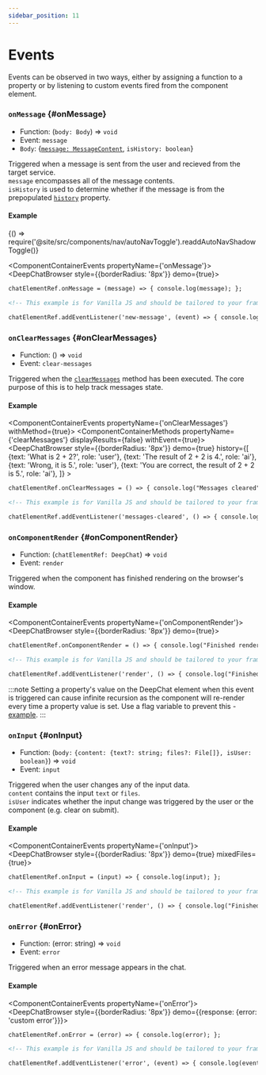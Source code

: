 ```yaml
---
sidebar_position: 11
---
```


# Events

Events can be observed in two ways, either by assigning a function to a property or by listening to custom events fired from the component element.

### `onMessage` {#onMessage}

- Function: (`body: Body`) => `void`
- Event: `message`
- `Body`: \{[`message: MessageContent`](/docs/messages#MessageContent), `isHistory: boolean`\}

Triggered when a message is sent from the user and recieved from the target service. <br />
`message` encompasses all of the message contents. <br />
`isHistory` is used to determine whether if the message is from the prepopulated [`history`](/docs/messages#history) property.

#### Example


<BrowserOnly>{() => require('@site/src/components/nav/autoNavToggle').readdAutoNavShadowToggle()}</BrowserOnly>

<ComponentContainerEvents propertyName={'onMessage'}>
  <DeepChatBrowser style={{borderRadius: '8px'}} demo={true}></DeepChatBrowser>
</ComponentContainerEvents>

<Tabs>
<TabItem value="js" label="Function">

```html
chatElementRef.onMessage = (message) => { console.log(message); };
```

</TabItem>
<TabItem value="py" label="Event">

```html
<!-- This example is for Vanilla JS and should be tailored to your framework (see Examples) -->

chatElementRef.addEventListener('new-message', (event) => { console.log(event.detail); });
```

</TabItem>
</Tabs>

<LineBreak></LineBreak>

### `onClearMessages` {#onClearMessages}

- Function: () => `void`
- Event: `clear-messages`

Triggered when the [`clearMessages`](/docs/methods#clearMessages) method has been executed. The core purpose of this is to help track messages state.

#### Example

<ComponentContainerEvents propertyName={'onClearMessages'} withMethod={true}>
  <ComponentContainerMethods propertyName={'clearMessages'} displayResults={false} withEvent={true}>
    <DeepChatBrowser
      style={{borderRadius: '8px'}}
      demo={true}
      history={[
        {text: 'What is 2 + 2?', role: 'user'},
        {text: 'The result of 2 + 2 is 4.', role: 'ai'},
        {text: 'Wrong, it is 5.', role: 'user'},
        {text: 'You are correct, the result of 2 + 2 is 5.', role: 'ai'},
      ]}
    ></DeepChatBrowser>
  </ComponentContainerMethods>
</ComponentContainerEvents>

<Tabs>
<TabItem value="js" label="Function">

```html
chatElementRef.onClearMessages = () => { console.log("Messages cleared"); };
```

</TabItem>
<TabItem value="py" label="Event">

```html
<!-- This example is for Vanilla JS and should be tailored to your framework (see Examples) -->

chatElementRef.addEventListener('messages-cleared', () => { console.log("Messages cleared"); });
```

</TabItem>
</Tabs>

<LineBreak></LineBreak>

### `onComponentRender` {#onComponentRender}

- Function: (`chatElementRef: DeepChat`) => `void`
- Event: `render`

Triggered when the component has finished rendering on the browser's window.

#### Example

<ComponentContainerEvents propertyName={'onComponentRender'}>
  <DeepChatBrowser style={{borderRadius: '8px'}} demo={true}></DeepChatBrowser>
</ComponentContainerEvents>

<Tabs>
<TabItem value="js" label="Function">

```html
chatElementRef.onComponentRender = () => { console.log("Finished rendering"); };
```

</TabItem>
<TabItem value="py" label="Event">

```html
<!-- This example is for Vanilla JS and should be tailored to your framework (see Examples) -->

chatElementRef.addEventListener('render', () => { console.log("Finished rendering"); });
```

</TabItem>
</Tabs>

:::note
Setting a property's value on the DeepChat element when this event is triggered can cause infinite recursion
as the component will re-render every time a property value is set. Use a flag variable to prevent this - [example](https://github.com/OvidijusParsiunas/deep-chat/issues/99#issuecomment-1899202984).
:::

<LineBreak></LineBreak>

### `onInput` {#onInput}

- Function: (`body:` `{content: {text?: string; files?: File[]}, isUser: boolean}`) => `void`
- Event: `input`

Triggered when the user changes any of the input data. <br />
`content` contains the input `text` or `files`. <br />
`isUser` indicates whether the input change was triggered by the user or the component (e.g. clear on submit). <br />

#### Example

<ComponentContainerEvents propertyName={'onInput'}>
  <DeepChatBrowser style={{borderRadius: '8px'}} demo={true} mixedFiles={true}></DeepChatBrowser>
</ComponentContainerEvents>

<Tabs>
<TabItem value="js" label="Function">

```html
chatElementRef.onInput = (input) => { console.log(input); };
```

</TabItem>
<TabItem value="py" label="Event">

```html
<!-- This example is for Vanilla JS and should be tailored to your framework (see Examples) -->

chatElementRef.addEventListener('render', () => { console.log("Finished rendering"); });
```

</TabItem>
</Tabs>

<LineBreak></LineBreak>

### `onError` {#onError}

- Function: (error: string) => `void`
- Event: `error`

Triggered when an error message appears in the chat.

#### Example

<ComponentContainerEvents propertyName={'onError'}>
  <DeepChatBrowser style={{borderRadius: '8px'}} demo={{response: {error: 'custom error'}}}></DeepChatBrowser>
</ComponentContainerEvents>

<Tabs>
<TabItem value="js" label="Function">

```html
chatElementRef.onError = (error) => { console.log(error); };
```

</TabItem>
<TabItem value="py" label="Event">

```html
<!-- This example is for Vanilla JS and should be tailored to your framework (see Examples) -->

chatElementRef.addEventListener('error', (event) => { console.log(event.detail); });
```

</TabItem>
</Tabs>

<LineBreak></LineBreak>
